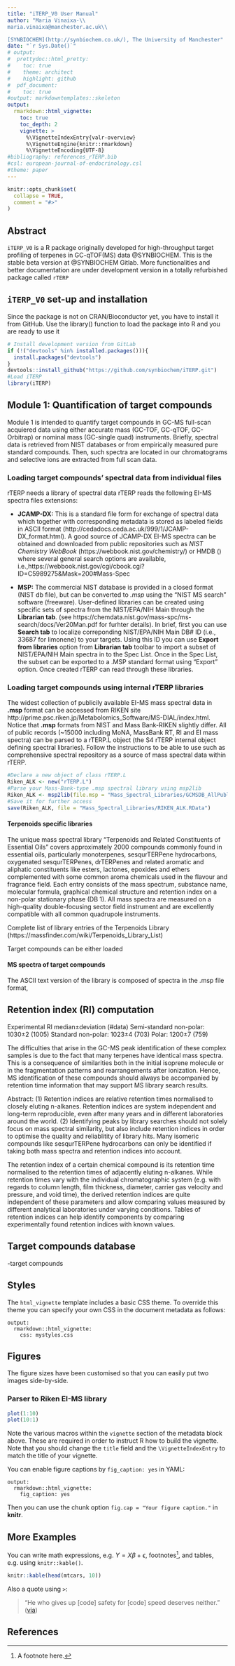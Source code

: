 ```yaml
---
title: "iTERP_V0 User Manual"
author: "Maria Vinaixa-\\
maria.vinaixa@manchester.ac.uk\\

[SYNBIOCHEM](http://synbiochem.co.uk/), The University of Manchester"
date: "`r Sys.Date()`"
# output:
#  prettydoc::html_pretty:
#    toc: true
#    theme: architect
#    highlight: github
#  pdf_document:
#    toc: true
#output: markdowntemplates::skeleton
output:
  rmarkdown::html_vignette:
    toc: true
    toc_depth: 2
    vignette: >
      %\VignetteIndexEntry{valr-overview}
      %\VignetteEngine{knitr::rmarkdown}
      %\VignetteEncoding{UTF-8}
#bibliography: references_rTERP.bib
#csl: european-journal-of-endocrinology.csl
#theme: paper
---
```



```r
knitr::opts_chunk$set(
  collapse = TRUE,
  comment = "#>"
)
```

## Abstract

`iTERP_V0` is a R package originally developed for high-throughput target profiling 
of terpenes in GC-qTOF(MS) data @SYNBIOCHEM. This is the stable beta version at @SYNBIOCHEM Gitlab. More functionalities and better documentation are under development version in a totally refurbished package called `rTERP`


## `iTERP_V0` set-up and installation

Since the package is not on CRAN/Bioconductor yet, you have to install it from GitHub. Use the library() function to load the package into R and you are ready to use it


```r
# Install development version from GitLab
if (!("devtools" %in% installed.packages())){
  install.packages("devtools")
}
devtools::install_github("https://github.com/synbiochem/iTERP.git")
#Load iTERP
library(iTERP)
```


## Module 1: Quantification of target compounds


Module 1 is intended to quantify target compounds in GC-MS full-scan acquiered data using either accurate mass (GC-TOF, GC-qTOF, GC-Orbitrap) or nominal mass (GC-single quad) instruments. Briefly, spectral data is retrieved from NIST databases or from empirically measured pure standard compounds. Then, such spectra are located in our chromatograms and selective ions are extracted from full scan data. 


### Loading target compounds' spectral data from individual files

rTERP needs a library of spectral data 
rTERP reads the following EI-MS spectra files extensions:

- **JCAMP-DX:** This is a standard file form for exchange of spectral data which together with corresponding metadata is stored as labeled fields in ASCII format (http://cedadocs.ceda.ac.uk/999/1/JCAMP-DX_format.html). A good source of JCAMP-DX EI-MS spectra can be obtained and downloaded from public repositories such as *NIST Chemistry WebBook* (https://webbook.nist.gov/chemistry/) or HMDB () where several general search options are available, i.e.,https://webbook.nist.gov/cgi/cbook.cgi?ID=C5989275&Mask=200#Mass-Spec

- **MSP:** The commercial NIST database is provided in a closed format (NIST db file), but can be converted to *.msp* using the "NIST MS search" software (freeware). User-defined libraries can be created using specific sets of spectra from the NIST/EPA/NIH Main  through the **Librarian tab**.  (see https://chemdata.nist.gov/mass-spc/ms-search/docs/Ver20Man.pdf for furhter details). In brief, first you can use  **Search tab** to localize correponding NIST/EPA/NIH Main DB# ID (i.e., 33687 for limonene) to your targets. Using this ID you can use **Export from libraries** option from **Librarian tab**  toolbar to import a subset of NIST/EPA/NIH Main spectra in to the Spec List. Once in the Spec List, the subset can be exported to a .MSP standard format using "Export" option. Once created rTERP can read through these libraries. 

### Loading target compounds using internal rTERP libraries

The widest collection of publicily available EI-MS mass spectral data in  **.msp** format  can be accessed from RIKEN site http://prime.psc.riken.jp/Metabolomics_Software/MS-DIAL/index.html. Notice that **.msp** formats from NIST and Mass Bank-RIKEN  slightly differ. All of public records (~15000 including MoNA, MassBank RT, RI and EI mass spectra) can be parsed to a rTERP.L object (the S4 rTERP internal object defining spectral libraries). Follow the instructions to be able to use such as comprehensive spectral repository as a source of mass spectral data within rTERP.


```r
#Declare a new object of class rTERP.L
Riken_ALK <- new("rTERP.L")
#Parse your Mass-Bank-type .msp spectral library using msp2lib
Riken_ALK <- msp2lib(file.msp = "Mass_Spectral_Libraries/GCMSDB_AllPublic-KovatsRI-VS2.msp", rTERP.Lib = Riken_ALK)
#Save it for further access
save(Riken_ALK, file = "Mass_Spectral_Libraries/RIKEN_ALK.RData")
```




#### Terpenoids specific libraries

The unique mass spectral library "Terpenoids and Related Constituents of Essential Oils" covers approximately 2000 compounds commonly found in essential oils, particularly monoterpenes, sesqurTERPene hydrocarbons, oxygenated sesqurTERPenes, drTERPenes and related aromatic and aliphatic constituents like esters, lactones, epoxides and ethers complemented with some common aroma chemicals used in the flavour and fragrance field. Each entry consists of the mass spectrum, substance name, molecular formula, graphical chemical structure and retention index on a non-polar stationary phase (DB 1). All mass spectra are measured on a high-quality double-focusing sector field instrument and are excellently compatible with all common quadrupole instruments.




Complete list of library entries of the Terpenoids Library (https://massfinder.com/wiki/Terpenoids_Library_List)




Target compounds can be either loaded 



#### MS spectra of target compounds

The ASCII text version of the library is composed of spectra in the .msp file format,


## Retention index (RI) computation


Experimental RI median±deviation (#data) 
Semi-standard non-polar:	1030±2 (1005)
Standard non-polar:     	1023±4 (703)
Polar:                  	1200±7 (759)


The difficulties that arise in the GC-MS peak identification of these complex samples is due to the fact that many terpenes have identical mass spectra. This is a consequence of similarities both in the initial isoprene molecule or in the fragmentation patterns and rearrangements after ionization. Hence, MS identification of these compounds should always be accompanied by retention time information that may support MS library search results.


Abstract: (1) Retention indices are relative retention times normalised to closely eluting n-alkanes. Retention indices are system independent and long-term reproducible, even after many years and in different laboratories around the world. (2) Identifying peaks by library searches should not solely focus on mass spectral similarity, but also include retention indices in order to optimise the quality and reliablitity of library hits. Many isomeric compounds like sesqurTERPene hydrocarbons can only be identified if taking both mass spectra and retention indices into account.



The retention index of a certain chemical compound is its retention time normalised to the retention times of adjacently eluting n-alkanes. While retention times vary with the individual chromatographic system (e.g. with regards to column length, film thickness, diameter, carrier gas velocity and pressure, and void time), the derived retention indices are quite independent of these parameters and allow comparing values measured by different analytical laboratories under varying conditions. Tables of retention indices can help identify components by comparing experimentally found retention indices with known values.

## Target compounds database

-target compounds

## Styles

The `html_vignette` template includes a basic CSS theme. To override this theme you can specify your own CSS in the document metadata as follows:

    output: 
      rmarkdown::html_vignette:
        css: mystyles.css

## Figures

The figure sizes have been customised so that you can easily put two images side-by-side. 

### Parser to Riken EI-MS library


```r
plot(1:10)
plot(10:1)
```

Note the various macros within the `vignette` section of the metadata block above. These are required in order to instruct R how to build the vignette. Note that you should change the `title` field and the `\VignetteIndexEntry` to match the title of your vignette.


You can enable figure captions by `fig_caption: yes` in YAML:

    output:
      rmarkdown::html_vignette:
        fig_caption: yes

Then you can use the chunk option `fig.cap = "Your figure caption."` in **knitr**.

## More Examples

You can write math expressions, e.g. $Y = X\beta + \epsilon$, footnotes^[A footnote here.], and tables, e.g. using `knitr::kable()`.

```r
knitr::kable(head(mtcars, 10))
```

Also a quote using `>`:

> "He who gives up [code] safety for [code] speed deserves neither."
([via](https://twitter.com/hadleywickham/status/504368538874703872))

## References

